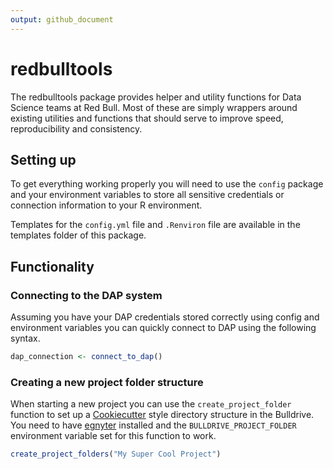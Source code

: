 ```yaml
---
output: github_document
---
```


# redbulltools

The redbulltools package provides helper and utility functions for Data Science teams at Red Bull. Most of these are simply wrappers around existing utilities and functions that should serve to improve speed, reproducibility and consistency.

## Setting up

To get everything working properly you will need to use the `config` package and your environment variables to store all sensitive credentials or connection information to your R environment.

Templates for the `config.yml` file and `.Renviron` file are available in the templates folder of this package.

## Functionality

### Connecting to the DAP system

Assuming you have your DAP credentials stored correctly using config and environment variables you can quickly connect to DAP using the following syntax.

```r
dap_connection <- connect_to_dap()
```

### Creating a new project folder structure

When starting a new project you can use the `create_project_folder` function to set up a [Cookiecutter](https://drivendata.github.io/cookiecutter-data-science/) style directory structure in the Bulldrive. You need to have [egnyter](http://github.com/deathbydata/egnyter) installed and the `BULLDRIVE_PROJECT_FOLDER` environment variable set for this function to work.

```r
create_project_folders("My Super Cool Project")
```

